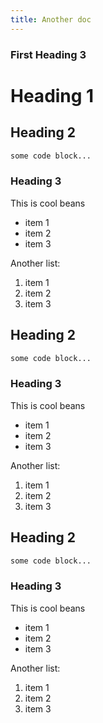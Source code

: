 ```yaml
---
title: Another doc
---
```


### First Heading 3

# Heading 1

## Heading 2

<CodeBlock>

```bash
some code block...
```

</CodeBlock>

### Heading 3

This is cool beans

- item 1
- item 2
- item 3

Another list:

1. item 1
2. item 2
3. item 3

## Heading 2

<CodeBlock>

```bash
some code block...
```

</CodeBlock>

### Heading 3

This is cool beans

- item 1
- item 2
- item 3

Another list:

1. item 1
2. item 2
3. item 3

## Heading 2

<CodeBlock>

```bash
some code block...
```

</CodeBlock>

### Heading 3

This is cool beans

- item 1
- item 2
- item 3

Another list:

1. item 1
2. item 2
3. item 3
